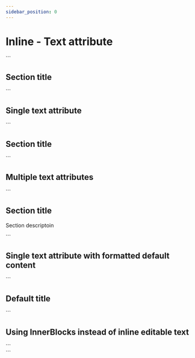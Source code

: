 ```yaml
---
sidebar_position: 0
---
```


# Inline - Text attribute


<SideBySideEditor>
  ```
  <section>
    <h2 class="text-2xl" data-attribute="title">
      Section title
    </h2>
  </section>
  ```
</SideBySideEditor>

## Single text attribute

<CodeExample>
  ```
  <section>
    <h2 class="text-2xl" data-attribute="title">
      Section title
    </h2>
  </section>
  ```
</CodeExample>

## Multiple text attributes

<CodeExample>
  ```
  <section class="flex flex-col gap-y-4">
    <h2 data-attribute="title">Section title</h2>
    <p data-attribute="description">Section descriptoin</p>
  </section>
  ```
</CodeExample>

## Single text attribute with formatted default content

<CodeExample>
  ```
  <section>
    <h2 class="text-2xl" data-attribute="title">
      <strong>Default title</strong>
    </h2>
  </section>
  ```
</CodeExample>

## Using InnerBlocks instead of inline editable text

<CodeExample>
  ```
  <section>
    <blocks>
      <block name="core/heading" content="Default title"></block>
      <block name="core/paragraph"></block>
    </blocks>
  </section>
  ```
</CodeExample>
